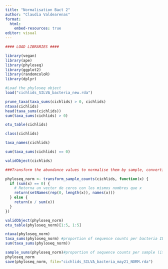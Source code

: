 ---
title: "Normalisation Bact 2"
author: "Claudia Valdearenas"
format: 
  html:
    embed-resources: true
editor: visual
---

```{r message=FALSE, warning=FALSE}
#### LOAD LIBRARIES ####

library(vegan)
library(ape)
library(phyloseq)
library(ggplot2)
library(randomcoloR)
library(dplyr)
```

```{r}
#Load the phyloseq object
load("cichlids_SILVA_bacteria_new.rda")
```

```{r, echo = TRUE, results = "hide"}

prune_taxa(taxa_sums(cichlids) > 0, cichlids)
ntaxa(cichlids)
head(taxa_sums(cichlids))
sum(taxa_sums(cichlids) > 0)

otu_table(cichlids)

class(cichlids)

taxa_names(cichlids)

sum(taxa_sums(cichlids) == 0)

validObject(cichlids)

```

```{r}
###Transform the abundance values to normalise them by sample, converting them into relative proportions.

phyloseq_norm <- transform_sample_counts(cichlids, function(x) {
  if (sum(x) == 0) {
    # Retorna un vector de ceros con los mismos nombres que x
    return(setNames(rep(0, length(x)), names(x)))
  } else {
    return(x / sum(x))
  }
})

validObject(phyloseq_norm) 
otu_table(phyloseq_norm)[1:5, 1:5]

```

```{r, echo = TRUE, results = "hide"}
ntaxa(phyloseq_norm)
taxa_sums(phyloseq_norm) #proportion of sequence counts per bacteria ID
sum(taxa_sums(phyloseq_norm))
```

```{r}
sample_sums(phyloseq_norm)#proportion of sequence counts per sample (it should be 1)
phyloseq_norm
save(phyloseq_norm, file="cichlids_SILVA_bacteria_may21_NORM.rda")
```
